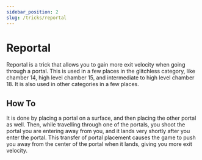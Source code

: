 ```yaml
---
sidebar_position: 2
slug: /tricks/reportal
---
```


# Reportal

Reportal is a trick that allows you to gain more exit velocity when going through a portal. This is used in a few places
in the glitchless category, like chamber 14, high level chamber 15, and intermediate to high level chamber 18. It is also
used in other categories in a few places.

## How To
It is done by placing a portal on a surface, and then placing the other portal as well. Then, while travelling through
one of the portals, you shoot the portal you are entering away from you, and it lands very shortly after you enter the portal.
This transfer of portal placement causes the game to push you away from the center of the portal when it lands, giving you
more exit velocity.
